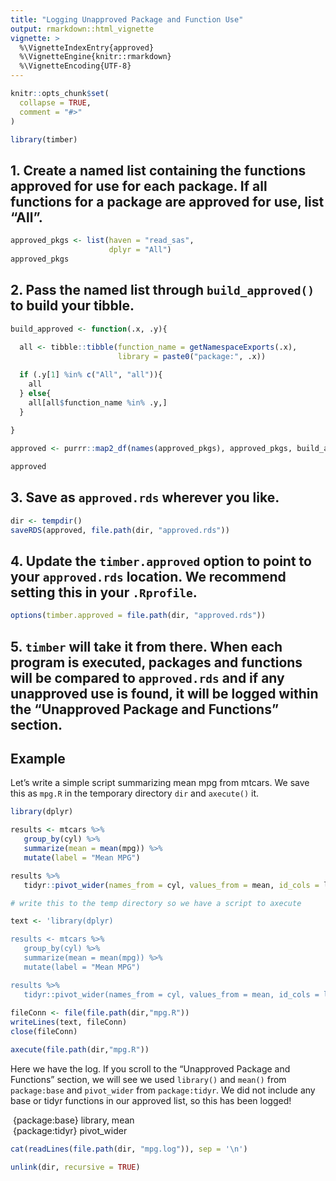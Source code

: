 ```yaml
---
title: "Logging Unapproved Package and Function Use"
output: rmarkdown::html_vignette
vignette: >
  %\VignetteIndexEntry{approved}
  %\VignetteEngine{knitr::rmarkdown}
  %\VignetteEncoding{UTF-8}
---
```


```r
knitr::opts_chunk$set(
  collapse = TRUE,
  comment = "#>"
)

library(timber)
```

## 1. Create a named list containing the functions approved for use for each package. If all functions for a package are approved for use, list "All".

```r
approved_pkgs <- list(haven = "read_sas",
                      dplyr = "All")
approved_pkgs
```

## 2. Pass the named list through `build_approved()` to build your tibble.

```r
build_approved <- function(.x, .y){
   
  all <- tibble::tibble(function_name = getNamespaceExports(.x),
                        library = paste0("package:", .x))

  if (.y[1] %in% c("All", "all")){
    all
  } else{
    all[all$function_name %in% .y,]
  }
  
}

approved <- purrr::map2_df(names(approved_pkgs), approved_pkgs, build_approved)

approved

```

## 3. Save as `approved.rds` wherever you like.

```r
dir <- tempdir()
saveRDS(approved, file.path(dir, "approved.rds"))
```

## 4. Update the `timber.approved` option to point to your `approved.rds` location. We recommend setting this in your `.Rprofile`.

```r
options(timber.approved = file.path(dir, "approved.rds"))
```

## 5. `timber` will take it from there. When each program is executed, packages and functions will be compared to `approved.rds` and if any unapproved use is found, it will be logged within the "Unapproved Package and Functions" section.

## Example

Let's write a simple script summarizing mean mpg from mtcars. We save this as `mpg.R` in the temporary directory `dir` and `axecute()` it.

```r
library(dplyr)

results <- mtcars %>%
   group_by(cyl) %>%
   summarize(mean = mean(mpg)) %>%
   mutate(label = "Mean MPG")

results %>%
   tidyr::pivot_wider(names_from = cyl, values_from = mean, id_cols = label)
```

```r
# write this to the temp directory so we have a script to axecute

text <- 'library(dplyr)

results <- mtcars %>%
   group_by(cyl) %>%
   summarize(mean = mean(mpg)) %>%
   mutate(label = "Mean MPG")

results %>%
   tidyr::pivot_wider(names_from = cyl, values_from = mean, id_cols = label)'
   
fileConn <- file(file.path(dir,"mpg.R"))
writeLines(text, fileConn)
close(fileConn)

```

```r
axecute(file.path(dir,"mpg.R"))
```

Here we have the log. If you scroll to the "Unapproved Package and Functions" section, we will see we used `library()` and `mean()` from `package:base` and `pivot_wider` from `package:tidyr`.  We did not include any base or tidyr functions in our approved list, so this has been logged!

|  {package:base} library, mean
|  {package:tidyr} pivot_wider

```r
cat(readLines(file.path(dir, "mpg.log")), sep = '\n')
```

```r
unlink(dir, recursive = TRUE)
```
